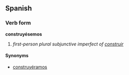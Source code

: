 ==Spanish==
===Verb form===
'''construyésemos'''

# ''first-person plural subjunctive imperfect of [[construir]]''

====Synonyms====
*[[construyéramos]]